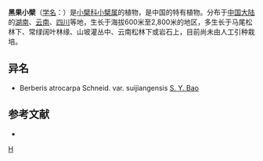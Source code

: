 {{Speciesbox 
| genus = Berberis
| species = atrocarpa
| authority = Schneid.
}}
'''黑果小檗'''（[[学名|学名]]：{{lang|la|''Berberis atrocarpa''}}）是[[小檗科|小檗科]][[小檗属|小檗属]]的植物，是中国的特有植物。分布于[[中国大陆|中国大陆]]的[[湖南|湖南]]、[[云南|云南]]、[[四川|四川]]等地，生长于海拔600米至2,800米的地区，多生长于马尾松林下、常绿阔叶林缘、山坡灌丛中、云南松林下或岩石上，目前尚未由人工引种栽培。

== 异名 ==
* Berberis atrocarpa Schneid. var. suijiangensis [[包士英|S. Y. Bao]]

== 参考文献 ==
<div class="references-small">
* {{cite web| url =http://www.bioinfo.cn/db05/KmzwSpecies.php?action=view&id=1261| title =黑果小檗| work =《中国高等植物数据库全库》| publisher =中国科学院微生物研究所| author =昆明植物研究所| accessdate =2009-02-22| deadurl =yes| archiveurl =https://web.archive.org/web/20160305041111/http://www.bioinfo.cn/db05/KmzwSpecies.php?action=view&id=1261| archivedate =2016-03-05}}
</div>
{{Taxonbar|from=Q11179153}}

[[Category:小檗属|H]]


{{植物小作品}}